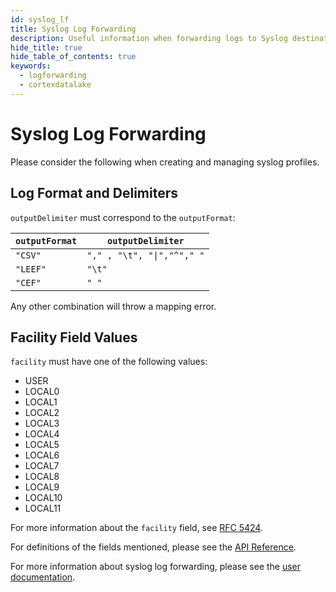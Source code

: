 ```yaml
---
id: syslog_lf
title: Syslog Log Forwarding
description: Useful information when forwarding logs to Syslog destination
hide_title: true
hide_table_of_contents: true
keywords:
  - logforwarding
  - cortexdatalake
---
```


# Syslog Log Forwarding

Please consider the following when creating and managing syslog profiles.

## Log Format and Delimiters

`outputDelimiter` must correspond to the `outputFormat`:

| `outputFormat` | `outputDelimiter`                     |
| -------------- | ------------------------------------- |
| `"CSV"`        | <code>"," , "\t", "\|","^"," "</code> |
| `"LEEF"`       | `"\t"`                                |
| `"CEF"`        | `" "`                                 |

Any other combination will throw a mapping error.

## Facility Field Values

`facility` must have one of the following values:

- USER
- LOCAL0
- LOCAL1
- LOCAL2
- LOCAL3
- LOCAL4
- LOCAL5
- LOCAL6
- LOCAL7
- LOCAL8
- LOCAL9
- LOCAL10
- LOCAL11

For more information about the `facility` field, see [RFC 5424](https://www.rfc-editor.org/rfc/rfc5424.html).

For definitions of the fields mentioned, please see the [API Reference](/cdl/api/log-forwarding/).

For more information about syslog log forwarding, please see the [user documentation](https://docs.paloaltonetworks.com/cortex/cortex-data-lake/cortex-data-lake-getting-started/get-started-with-log-forwarding-app/forward-logs-from-logging-service-to-syslog-server).

